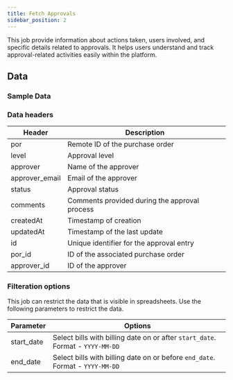 ```yaml
---
title: Fetch Approvals
sidebar_position: 2
---
```


This job provide information about actions taken, users involved, and specific details related to approvals. It helps users understand and track approval-related activities easily within the platform.

<AddJob
  template="gsheet_simplepor_db_approvals"
/>

## Data

### Sample Data

<Gsheet
  src="https://docs.google.com/spreadsheets/d/14xpjjn0KR9oWi4zoM7JEfvAuiwR5ybX_0dVTZxmmwRI/edit#gid=975215956"
/>


### Data headers

| Header          | Description                                           |
|-----------------|-------------------------------------------------------|
| por             | Remote ID of the purchase order                        |
| level           | Approval level                                       |
| approver        | Name of the approver                                  |
| approver_email  | Email of the approver                                 |
| status          | Approval status                                      |
| comments        | Comments provided during the approval process         |
| createdAt       | Timestamp of creation                                 |
| updatedAt       | Timestamp of the last update                          |
| id              | Unique identifier for the approval entry              |
| por_id          | ID of the associated purchase order                   |
| approver_id     | ID of the approver                                    |



### Filteration options

This job can restrict the data that is visible in spreadsheets. Use the following parameters to restrict the data.

| Parameter | Options |
|----|----|
| start_date | Select bills with billing date on or after `start_date`. Format - `YYYY-MM-DD` |
| end_date | Select bills with billing date on or before `end_date`. Format - `YYYY-MM-DD` |

<!---
## Others

### Similar jobs

Similar sort of data can be achieved by using get accounting transaction job and filtering it by invoice type. 

### Reports that use this job

Here are some of the report templates that use this job: 
-->